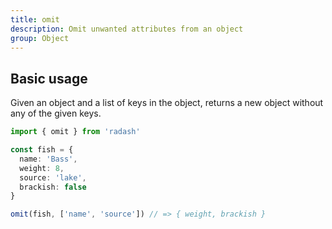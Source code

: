 ```yaml
---
title: omit
description: Omit unwanted attributes from an object
group: Object
---
```


## Basic usage

Given an object and a list of keys in the object, returns a new object without any of the given keys.

```ts
import { omit } from 'radash'

const fish = {
  name: 'Bass',
  weight: 8,
  source: 'lake',
  brackish: false
}

omit(fish, ['name', 'source']) // => { weight, brackish }
```
